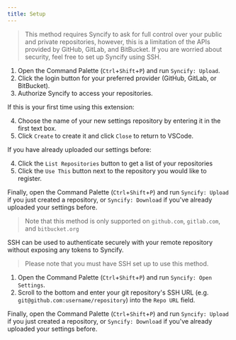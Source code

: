 ```yaml
---
title: Setup
---
```



<Tabs>

<TabItem value="Using HTTPS" default>

> This method requires Syncify to ask for full control over your public and private repositories, however, this is a limitation of the APIs provided by GitHub, GitLab, and BitBucket. If you are worried about security, feel free to set up Syncify using SSH.

1. Open the Command Palette (`Ctrl`+`Shift`+`P`) and run `Syncify: Upload`.
2. Click the login button for your preferred provider (GitHub, GitLab, or BitBucket).
3. Authorize Syncify to access your repositories.

If this is your first time using this extension:

4. Choose the name of your new settings repository by entering it in the first text box.
5. Click `Create` to create it and click `Close` to return to VSCode.

If you have already uploaded our settings before:

4. Click the `List Repositories` button to get a list of your repositories
5. Click the `Use This` button next to the repository you would like to register.

Finally, open the Command Palette (`Ctrl`+`Shift`+`P`) and run `Syncify: Upload` if you just created a repository, or `Syncify: Download` if you've already uploaded your settings before.

> Note that this method is only supported on `github.com`, `gitlab.com`, and `bitbucket.org`

</TabItem>

<TabItem value="Using SSH">

SSH can be used to authenticate securely with your remote repository without exposing any tokens to Syncify.

> Please note that you must have SSH set up to use this method.

1. Open the Command Palette (`Ctrl`+`Shift`+`P`) and run `Syncify: Open Settings`.
2. Scroll to the bottom and enter your git repository's SSH URL (e.g. `git@github.com:username/repository`) into the `Repo URL` field.

Finally, open the Command Palette (`Ctrl`+`Shift`+`P`) and run `Syncify: Upload` if you just created a repository, or `Syncify: Download` if you've already uploaded your settings before.

</TabItem>

</Tabs>

<!-- References -->

[installation]: https://github.com/arnohovhannisyan/vscode-syncify#installation
